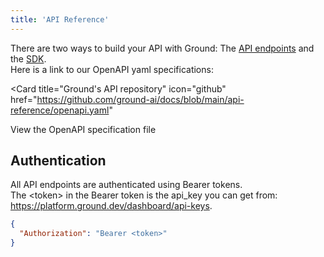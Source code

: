 ```yaml
---
title: 'API Reference'
---
```


There are two ways to build your API with Ground: The [API endpoints](/api-reference/introduction) and the [SDK](##).<br />
Here is a link to our OpenAPI yaml specifications:

<Card
  title="Ground's API repository"
  icon="github"
  href="https://github.com/ground-ai/docs/blob/main/api-reference/openapi.yaml"
>
  View the OpenAPI specification file
</Card>

## Authentication

All API endpoints are authenticated using Bearer tokens.<br />
The \<token\> in the Bearer token is the api_key you can get from: https://platform.ground.dev/dashboard/api-keys.

```json
{
  "Authorization": "Bearer <token>"
}
```
